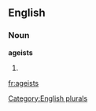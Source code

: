 
==English==

===Noun===
'''ageists'''

# {{plural of|[[ageist]]}}

[[Category:English plurals]]

[[fr:ageists]]